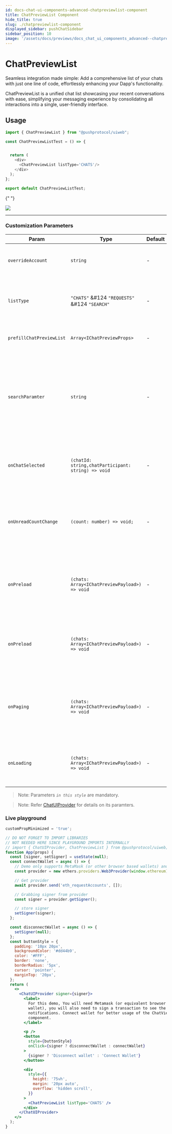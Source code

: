 ```yaml
---
id: docs-chat-ui-components-advanced-chatpreviewlist-component
title: ChatPreviewList Component
hide_title: true
slug: ./chatpreviewlist-component
displayed_sidebar: pushChatSidebar
sidebar_position: 10
image: '/assets/docs/previews/docs_chat_ui_components_advanced--chatpreviewlist_component.png'
---
```


# ChatPreviewList

Seamless integration made simple: Add a comprehensive list of your chats with just one line of code, effortlessly enhancing your Dapp's functionality.

ChatPreviewList is a unified chat list showcasing your recent conversations with ease, simplifying your messaging experience by consolidating all interactions into a single, user-friendly interface.

<head>
  <title>
    {`ChatPreviewList | UI Components (@pushprotocol/uiweb) | Push Chat | Push
    Documentation`}
  </title>
</head>


## Usage

<Tabs className="codetabs" groupId="code-examples">
  <TabItem value="react" attributes={{className: "codetab react"}} default>

```typescript
import { ChatPreviewList } from "@pushprotocol/uiweb";

const ChatPreviewListTest = () => {


  return (
    <div>
      <ChatPreviewList listType='CHATS'/>
    </div>
  );
};

export default ChatPreviewListTest;
```

{" "}

<ModalContainer>
  <img
    src={
      require('/static/assets/docs/chat/ui-components/advanced/integrate-advanced-chatpreviewlist-component/chat-preview-list.png')
        .default
    }
  />
</ModalContainer>

  </TabItem>
</Tabs>

---

### Customization Parameters

| Param                    | Type                                               | Default | Remarks                                                                                                           |
| ------------------------ | -------------------------------------------------- | ------- | ----------------------------------------------------------------------------------------------------------------- |
| `overrideAccount`        | `string`                                           | -       | override the connected user account                                                                               |
| `listType`               | `"CHATS"` &#124 `"REQUESTS"` &#124 `"SEARCH"`      | -       | type of chat list that needs to be fetched and displayed                                                          |
| `prefillChatPreviewList` | `Array<IChatPreviewProps>`                         | -       | shows a fixed set of chat objects                                                                                 |
| `searchParamter`         | `string`                                           | -       | chatId or ens or address of users whos chat needs to be searched. The listType for searching should be `"SEARCH"` |
| `onChatSelected`         | `(chatId: string,chatParticipant: string) => void` | -       | custom function which triggered when any chat is selected                                                         |
| `onUnreadCountChange`    | `(count: number) => void;`                         | -       | custom function which triggered when new messages are received in any chat                                        |
| `onPreload`              | `(chats: Array<IChatPreviewPayload>) => void`      | -       | custom function which is triggered when chats are loaded for the first time                                       |
| `onPreload`              | `(chats: Array<IChatPreviewPayload>) => void`      | -       | custom function which is triggered when chats are loaded for the first time                                       |
| `onPaging`               | `(chats: Array<IChatPreviewPayload>) => void`      | -       | custom function which is triggered when more chats are loaded on scrolling down                                   |
| `onLoading`              | `(chats: Array<IChatPreviewPayload>) => void`      | -       | custom function which is triggered when chats are loading                                                         |

> Note: Parameters _`in this style`_ are mandatory.

> Note: Refer [ChatUIProvider](/docs/chat/ui-components/Advanced/ChatUIProvider/) for details on its paramters.

### Live playground

```jsx live
customPropMinimized = 'true';

// DO NOT FORGET TO IMPORT LIBRARIES
// NOT NEEDED HERE SINCE PLAYGROUND IMPORTS INTERNALLY
// import { ChatUIProvider, ChatPreviewList } from @pushprotocol/uiweb;
function App(props) {
  const [signer, setSigner] = useState(null);
  const connectWallet = async () => {
    // Demo only supports MetaMask (or other browser based wallets) and gets provider that injects as window.ethereum into each page
    const provider = new ethers.providers.Web3Provider(window.ethereum);

    // Get provider
    await provider.send('eth_requestAccounts', []);

    // Grabbing signer from provider
    const signer = provider.getSigner();

    // store signer
    setSigner(signer);
  };

  const disconnectWallet = async () => {
    setSigner(null);
  };
  const buttonStyle = {
    padding: '10px 20px',
    backgroundColor: '#dd44b9',
    color: '#FFF',
    border: 'none',
    borderRadius: '5px',
    cursor: 'pointer',
    marginTop: '20px',
  };
  return (
    <>
      <ChatUIProvider signer={signer}>
        <label>
          For this demo, You will need Metamask (or equivalent browser injected
          wallet), you will also need to sign a transaction to see the
          notifications. Connect wallet for better usage of the ChatViewList
          component.
        </label>

        <p />
        <button
          style={buttonStyle}
          onClick={signer ? disconnectWallet : connectWallet}
        >
          {signer ? 'Disconnect wallet' : 'Connect Wallet'}
        </button>

        <div
          style={{
            height: '75vh',
            margin: '20px auto',
            overflow: 'hidden scroll',
          }}
        >
          <ChatPreviewList listType='CHATS' />
        </div>
      </ChatUIProvider>
    </>
  );
}
```
